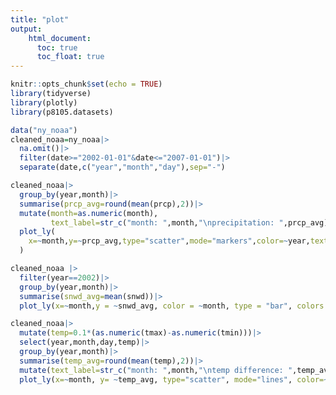 ```yaml
---
title: "plot"
output: 
    html_document:
      toc: true
      toc_float: true
---
```


```r
knitr::opts_chunk$set(echo = TRUE)
library(tidyverse)
library(plotly)
library(p8105.datasets)
```

```r
data("ny_noaa")
cleaned_noaa=ny_noaa|>
  na.omit()|>
  filter(date>="2002-01-01"&date<="2007-01-01")|>
  separate(date,c("year","month","day"),sep="-")

cleaned_noaa|>
  group_by(year,month)|>
  summarise(prcp_avg=round(mean(prcp),2))|>
  mutate(month=as.numeric(month),
         text_label=str_c("month: ",month,"\nprecipitation: ",prcp_avg))|>
  plot_ly(
    x=~month,y=~prcp_avg,type="scatter",mode="markers",color=~year,text=~text_label
  )

cleaned_noaa |> 
  filter(year==2002)|> 
  group_by(year,month)|>
  summarise(snwd_avg=mean(snwd))|>
  plot_ly(x=~month,y = ~snwd_avg, color = ~month, type = "bar", colors = "viridis")

cleaned_noaa|>
  mutate(temp=0.1*(as.numeric(tmax)-as.numeric(tmin)))|>
  select(year,month,day,temp)|>
  group_by(year,month)|>
  summarise(temp_avg=round(mean(temp),2))|>
  mutate(text_label=str_c("month: ",month,"\ntemp difference: ",temp_avg,"°C"))|>
  plot_ly(x=~month, y= ~temp_avg, type="scatter", mode="lines", color=~year,text=~text_label)
```

